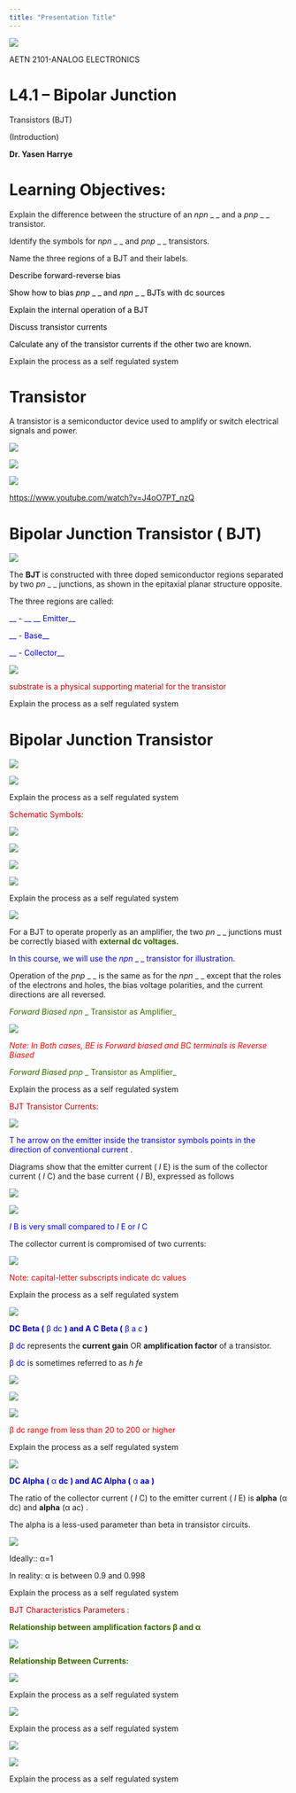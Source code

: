 ```yaml
---
title: "Presentation Title"
---
```

![](l4.1-bipolar-junction-transistor-img/l41-bipolar-junction-transistor_0.png)

AETN 2101\-ANALOG  ELECTRONICS

# L4.1 – Bipolar Junction

 Transistors (BJT)

(Introduction)

__Dr\. Yasen Harrye__

# Learning Objectives:

Explain the difference between the structure of an  _npn_  _ _ and a  _pnp_  _ _ transistor\.

Identify the symbols for  _npn_  _ _ and  _pnp_  _ _ transistors\.

Name the three regions of a BJT and their labels\.

<span style="color:#000000">Describe forward\-reverse bias</span>

<span style="color:#000000">Show how to bias </span>  <span style="color:#000000"> _pnp_ </span>  <span style="color:#000000"> _ _ </span>  <span style="color:#000000">and </span>  <span style="color:#000000"> _npn_ </span>  <span style="color:#000000"> _ _ </span>  <span style="color:#000000">BJTs with dc sources</span>

<span style="color:#000000">Explain the internal operation of a BJT</span>

<span style="color:#000000">Discuss transistor currents</span>

<span style="color:#000000">Calculate any of the transistor currents if the other two are known\.</span>

::: {.notes}

Explain the process as a self regulated system

:::

# Transistor

A transistor is a semiconductor device used to amplify or switch electrical signals and power\.

![](l4.1-bipolar-junction-transistor-img/l41-bipolar-junction-transistor_1.jpg)

![](l4.1-bipolar-junction-transistor-img/l41-bipolar-junction-transistor_2.png)

![](l4.1-bipolar-junction-transistor-img/l41-bipolar-junction-transistor_3.png)

[https://www\.youtube\.com/watch?v=J4oO7PT\_nzQ](https://www.youtube.com/watch?v=J4oO7PT_nzQ)

# Bipolar Junction Transistor ( BJT)

![](l4.1-bipolar-junction-transistor-img/l41-bipolar-junction-transistor_4.png)

The  __BJT __ is constructed with three doped semiconductor regions separated by two  _pn_  _ _ junctions\, as shown in the epitaxial planar structure opposite\.

The three regions are called:

<span style="color:#0000cc"> __        \- __ </span>  <span style="color:#0000cc"> __ Emitter__ </span>

<span style="color:#0000cc"> __        \-  Base__ </span>

<span style="color:#0000cc"> __        \-  Collector__ </span>

![](l4.1-bipolar-junction-transistor-img/l41-bipolar-junction-transistor_5.png)

<span style="color:#c00000">substrate is a physical supporting material for the transistor</span>

::: {.notes}

Explain the process as a self regulated system

:::

# Bipolar Junction Transistor

![](l4.1-bipolar-junction-transistor-img/l41-bipolar-junction-transistor_6.png)

![](l4.1-bipolar-junction-transistor-img/l41-bipolar-junction-transistor_7.png)

::: {.notes}

Explain the process as a self regulated system

:::

<span style="color:#c00000">Schematic Symbols:</span>

![](l4.1-bipolar-junction-transistor-img/l41-bipolar-junction-transistor_8.png)

![](l4.1-bipolar-junction-transistor-img/l41-bipolar-junction-transistor_9.png)

![](l4.1-bipolar-junction-transistor-img/l41-bipolar-junction-transistor_10.png)

![](l4.1-bipolar-junction-transistor-img/l41-bipolar-junction-transistor_11.png)

::: {.notes}

Explain the process as a self regulated system

:::

![](l4.1-bipolar-junction-transistor-img/l41-bipolar-junction-transistor_12.png)

For a BJT to operate properly as an amplifier\, the two  _pn_  _ _ junctions must be correctly biased with  <span style="color:#336600"> __external dc voltages\.__ </span>

<span style="color:#0000cc">In this course\, we </span>  <span style="color:#0000cc">will </span>  <span style="color:#0000cc">use the </span>  <span style="color:#0000cc"> _npn_ </span>  <span style="color:#0000cc"> _ _ </span>  <span style="color:#0000cc">transistor for illustration\. </span>

Operation of the  _pnp_  _ _ is the same as for the  _npn_  _ _ except that the roles of the electrons and holes\, the bias voltage polarities\, and the current directions are all reversed\.

<span style="color:#336600"> _Forward Biased _ </span>  <span style="color:#336600"> _npn_ </span>  <span style="color:#336600"> _ Transistor as Amplifier_ </span>

![](l4.1-bipolar-junction-transistor-img/l41-bipolar-junction-transistor_13.png)

<span style="color:#ff0000"> _Note: In Both cases\, BE is Forward biased and BC terminals is Reverse Biased_ </span>

<span style="color:#336600"> _Forward Biased _ </span>  <span style="color:#336600"> _pnp_ </span>  <span style="color:#336600"> _ Transistor as Amplifier_ </span>

::: {.notes}

Explain the process as a self regulated system

:::

<span style="color:#c00000">BJT Transistor Currents:</span>

![](l4.1-bipolar-junction-transistor-img/l41-bipolar-junction-transistor_14.png)

<span style="color:#0000ff">T</span>  <span style="color:#0000ff">he arrow on the emitter inside the transistor symbols points in the direction of conventional current</span> \.

Diagrams show that the emitter current \( _I_ E\) is the sum of the collector current \( _I_ C\) and the base current \( _I_ B\)\, expressed as follows

![](l4.1-bipolar-junction-transistor-img/l41-bipolar-junction-transistor_15.png)

![](l4.1-bipolar-junction-transistor-img/l41-bipolar-junction-transistor_16.png)

<span style="color:#0000ff"> _I_ </span>  <span style="color:#0000ff">B </span>  <span style="color:#0000ff">is very small compared to </span>  <span style="color:#0000ff"> _I_ </span>  <span style="color:#0000ff">E </span>  <span style="color:#0000ff">or </span>  <span style="color:#0000ff"> _I_ </span>  <span style="color:#0000ff">C</span>

The  collector current is compromised of two currents:

![](l4.1-bipolar-junction-transistor-img/l41-bipolar-junction-transistor_17.png)

<span style="color:#ff0000">Note: capital\-letter subscripts indicate dc values</span>

::: {.notes}

Explain the process as a self regulated system

:::

![](l4.1-bipolar-junction-transistor-img/l41-bipolar-junction-transistor_18.png)

<span style="color:#0000cc"> __DC Beta \(__ </span>  <span style="color:#0000cc">β</span>  <span style="color:#0000cc">dc</span>  <span style="color:#0000cc"> </span>  <span style="color:#0000cc"> __\) and __ </span>  <span style="color:#0000cc"> __A__ </span>  <span style="color:#0000cc"> __C Beta \(__ </span>  <span style="color:#0000cc">β</span>  <span style="color:#0000cc">a</span>  <span style="color:#0000cc">c</span>  <span style="color:#0000cc"> </span>  <span style="color:#0000cc"> __\) __ </span>

<span style="color:#0000cc">β</span>  <span style="color:#0000cc">dc</span>  represents the  __current gain__  OR  __amplification factor __ of a transistor\.

<span style="color:#0000cc">β</span>  <span style="color:#0000cc">dc</span>  is sometimes referred to as  _h_  _fe_

![](l4.1-bipolar-junction-transistor-img/l41-bipolar-junction-transistor_19.png)

![](l4.1-bipolar-junction-transistor-img/l41-bipolar-junction-transistor_20.png)

![](l4.1-bipolar-junction-transistor-img/l41-bipolar-junction-transistor_21.png)

<span style="color:#ff0000">β</span>  <span style="color:#ff0000">dc</span>  <span style="color:#ff0000"> </span>  <span style="color:#ff0000">range from less than 20 to 200 or higher</span>

::: {.notes}

Explain the process as a self regulated system

:::

![](l4.1-bipolar-junction-transistor-img/l41-bipolar-junction-transistor_22.png)

<span style="color:#0000cc"> __DC Alpha \(__ </span>  <span style="color:#0000cc">α</span>  <span style="color:#0000cc"> __dc__ </span>  <span style="color:#0000cc"> __\) and AC Alpha \(__ </span>  <span style="color:#0000cc">α</span>  <span style="color:#0000cc"> __aa__ </span>  <span style="color:#0000cc"> __\)__ </span>

The ratio of the collector current \( _I_ C\) to the emitter current \( _I_ E\) is  __alpha__ \(α dc\) and  __alpha__ \(α ac\) \.

The alpha is a less\-used parameter than beta in transistor circuits\.

![](l4.1-bipolar-junction-transistor-img/l41-bipolar-junction-transistor_23.png)

Ideally::    α=1

In reality: α is between 0\.9 and 0\.998

::: {.notes}

Explain the process as a self regulated system

:::

<span style="color:#c00000">BJT Characteristics Parameters :</span>

<span style="color:#336600"> __Relationship between amplification factors β and α__ </span>

![](l4.1-bipolar-junction-transistor-img/l41-bipolar-junction-transistor_26.png)

<span style="color:#336600"> __Relationship Between Currents:__ </span>

![](l4.1-bipolar-junction-transistor-img/l41-bipolar-junction-transistor_27.png)

::: {.notes}

Explain the process as a self regulated system

:::

![](l4.1-bipolar-junction-transistor-img/l41-bipolar-junction-transistor_28.png)

::: {.notes}

Explain the process as a self regulated system

:::

![](l4.1-bipolar-junction-transistor-img/l41-bipolar-junction-transistor_29.png)

![](l4.1-bipolar-junction-transistor-img/l41-bipolar-junction-transistor_30.png)

::: {.notes}

Explain the process as a self regulated system

:::

